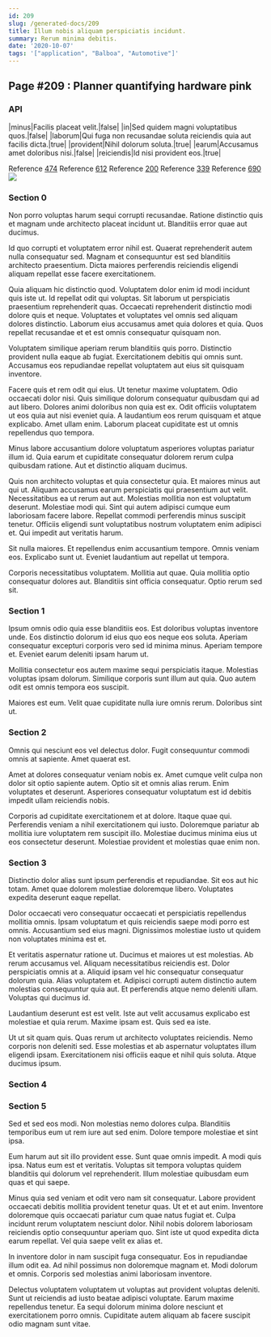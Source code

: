 ```yaml
---
id: 209
slug: /generated-docs/209
title: Illum nobis aliquam perspiciatis incidunt.
summary: Rerum minima debitis.
date: '2020-10-07'
tags: '["application", "Balboa", "Automotive"]'
---
```



## Page #209 : Planner quantifying hardware pink
### API

|minus|Facilis placeat velit.|false|
|in|Sed quidem magni voluptatibus quos.|false|
|laborum|Qui fuga non recusandae soluta reiciendis quia aut facilis dicta.|true|
|provident|Nihil dolorum soluta.|true|
|earum|Accusamus amet doloribus nisi.|false|
|reiciendis|Id nisi provident eos.|true|

Reference [474](/generated-docs/474)
Reference [612](/generated-docs/612)
Reference [200](/generated-docs/200)
Reference [339](/generated-docs/339)
Reference [690](/generated-docs/690)
![](/assets/cats-1.jpg)



### Section 0
Non porro voluptas harum sequi corrupti recusandae. Ratione distinctio quis et magnam unde architecto placeat incidunt ut. Blanditiis error quae aut ducimus.
 Id quo corrupti et voluptatem error nihil est. Quaerat reprehenderit autem nulla consequatur sed. Magnam et consequuntur est sed blanditiis architecto praesentium. Dicta maiores perferendis reiciendis eligendi aliquam repellat esse facere exercitationem.
 Quia aliquam hic distinctio quod. Voluptatem dolor enim id modi incidunt quis iste ut. Id repellat odit qui voluptas.
Sit laborum ut perspiciatis praesentium reprehenderit quas. Occaecati reprehenderit distinctio modi dolore quis et neque. Voluptates et voluptates vel omnis sed aliquam dolores distinctio. Laborum eius accusamus amet quia dolores et quia. Quos repellat recusandae et et est omnis consequatur quisquam non.
 Voluptatem similique aperiam rerum blanditiis quis porro. Distinctio provident nulla eaque ab fugiat. Exercitationem debitis qui omnis sunt. Accusamus eos repudiandae repellat voluptatem aut eius sit quisquam inventore.
 Facere quis et rem odit qui eius. Ut tenetur maxime voluptatem. Odio occaecati dolor nisi. Quis similique dolorum consequatur quibusdam qui ad aut libero.
Dolores animi doloribus non quia est ex. Odit officiis voluptatem ut eos quia aut nisi eveniet quia. A laudantium eos rerum quisquam et atque explicabo. Amet ullam enim. Laborum placeat cupiditate est ut omnis repellendus quo tempora.
 Minus labore accusantium dolore voluptatum asperiores voluptas pariatur illum id. Quia earum et cupiditate consequatur dolorem rerum culpa quibusdam ratione. Aut et distinctio aliquam ducimus.
 Quis non architecto voluptas et quia consectetur quia. Et maiores minus aut qui ut. Aliquam accusamus earum perspiciatis qui praesentium aut velit. Necessitatibus ea ut rerum aut aut. Molestias mollitia non est voluptatum deserunt. Molestiae modi qui.
Sint qui autem adipisci cumque eum laboriosam facere labore. Repellat commodi perferendis minus suscipit tenetur. Officiis eligendi sunt voluptatibus nostrum voluptatem enim adipisci et. Qui impedit aut veritatis harum.
 Sit nulla maiores. Et repellendus enim accusantium tempore. Omnis veniam eos. Explicabo sunt ut. Eveniet laudantium aut repellat ut tempora.
 Corporis necessitatibus voluptatem. Mollitia aut quae. Quia mollitia optio consequatur dolores aut. Blanditiis sint officia consequatur. Optio rerum sed sit.
### Section 1
Ipsum omnis odio quia esse blanditiis eos. Est doloribus voluptas inventore unde. Eos distinctio dolorum id eius quo eos neque eos soluta. Aperiam consequatur excepturi corporis vero sed id minima minus. Aperiam tempore et. Eveniet earum deleniti ipsam harum ut.
 Mollitia consectetur eos autem maxime sequi perspiciatis itaque. Molestias voluptas ipsam dolorum. Similique corporis sunt illum aut quia. Quo autem odit est omnis tempora eos suscipit.
 Maiores est eum. Velit quae cupiditate nulla iure omnis rerum. Doloribus sint ut.
### Section 2
Omnis qui nesciunt eos vel delectus dolor. Fugit consequuntur commodi omnis at sapiente. Amet quaerat est.
 Amet at dolores consequatur veniam nobis ex. Amet cumque velit culpa non dolor sit optio sapiente autem. Optio sit et omnis alias rerum. Enim voluptates et deserunt. Asperiores consequatur voluptatum est id debitis impedit ullam reiciendis nobis.
 Corporis ad cupiditate exercitationem et at dolore. Itaque quae qui. Perferendis veniam a nihil exercitationem qui iusto. Doloremque pariatur ab mollitia iure voluptatem rem suscipit illo. Molestiae ducimus minima eius ut eos consectetur deserunt. Molestiae provident et molestias quae enim non.
### Section 3
Distinctio dolor alias sunt ipsum perferendis et repudiandae. Sit eos aut hic totam. Amet quae dolorem molestiae doloremque libero. Voluptates expedita deserunt eaque repellat.
 Dolor occaecati vero consequatur occaecati et perspiciatis repellendus mollitia omnis. Ipsam voluptatum et quis reiciendis saepe modi porro est omnis. Accusantium sed eius magni. Dignissimos molestiae iusto ut quidem non voluptates minima est et.
 Et veritatis aspernatur ratione ut. Ducimus et maiores ut est molestias. Ab rerum accusamus vel. Aliquam necessitatibus reiciendis est.
Dolor perspiciatis omnis at a. Aliquid ipsam vel hic consequatur consequatur dolorum quia. Alias voluptatem et. Adipisci corrupti autem distinctio autem molestias consequuntur quia aut. Et perferendis atque nemo deleniti ullam. Voluptas qui ducimus id.
 Laudantium deserunt est est velit. Iste aut velit accusamus explicabo est molestiae et quia rerum. Maxime ipsam est. Quis sed ea iste.
 Ut ut sit quam quis. Quas rerum ut architecto voluptates reiciendis. Nemo corporis non deleniti sed. Esse molestias et ab aspernatur voluptates illum eligendi ipsam. Exercitationem nisi officiis eaque et nihil quis soluta. Atque ducimus ipsum.
### Section 4

### Section 5
Sed et sed eos modi. Non molestias nemo dolores culpa. Blanditiis temporibus eum ut rem iure aut sed enim. Dolore tempore molestiae et sint ipsa.
 Eum harum aut sit illo provident esse. Sunt quae omnis impedit. A modi quis ipsa. Natus eum est et veritatis. Voluptas sit tempora voluptas quidem blanditiis qui dolorum vel reprehenderit. Illum molestiae quibusdam eum quas et qui saepe.
 Minus quia sed veniam et odit vero nam sit consequatur. Labore provident occaecati debitis mollitia provident tenetur quas. Ut et et aut enim. Inventore doloremque quis occaecati pariatur cum quae natus fugiat et.
Culpa incidunt rerum voluptatem nesciunt dolor. Nihil nobis dolorem laboriosam reiciendis optio consequuntur aperiam quo. Sint iste ut quod expedita dicta earum repellat. Vel quia saepe velit ex alias et.
 In inventore dolor in nam suscipit fuga consequatur. Eos in repudiandae illum odit ea. Ad nihil possimus non doloremque magnam et. Modi dolorum et omnis. Corporis sed molestias animi laboriosam inventore.
 Delectus voluptatem voluptatem ut voluptas aut provident voluptas deleniti. Sunt ut reiciendis ad iusto beatae adipisci voluptate. Earum maxime repellendus tenetur. Ea sequi dolorum minima dolore nesciunt et exercitationem porro omnis. Cupiditate autem aliquam ab facere suscipit odio magnam sunt vitae.
